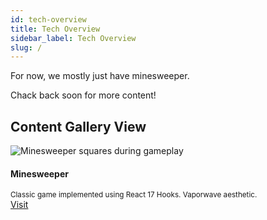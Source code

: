 ```yaml
---
id: tech-overview
title: Tech Overview
sidebar_label: Tech Overview
slug: /
---
```


For now, we mostly just have minesweeper.

Chack back soon for more content!

## Content Gallery View

<div style={{ width: "200px" }}>
  <div class="card">
    <div class="card__image">
      <img
        src="/img/minesweeper.png"
        alt="Minesweeper squares during gameplay"
        title="Minesweeper Screenshot"
      />
    </div>
    <div class="card__body">
      <h4>Minesweeper</h4>
      <small>
        Classic game implemented using React 17 Hooks. Vaporwave aesthetic.
      </small>
    </div>
    <div class="card__footer">
      <a href="/tech/minesweeper" class="button button--primary button--block">
        Visit
      </a>
    </div>
  </div>
</div>
